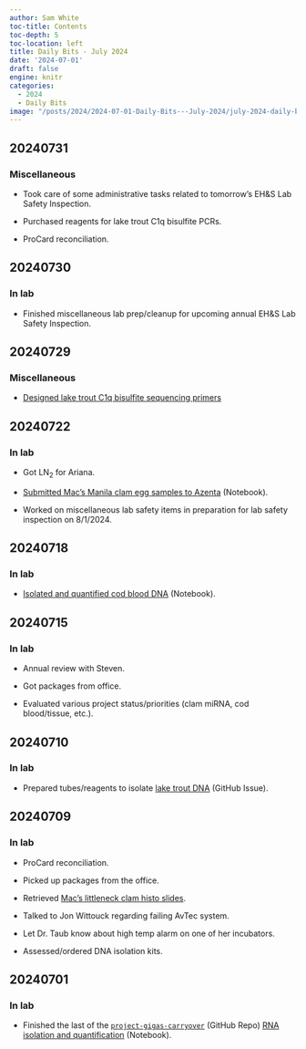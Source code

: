 ```yaml
---
author: Sam White
toc-title: Contents
toc-depth: 5
toc-location: left
title: Daily Bits - July 2024
date: '2024-07-01'
draft: false
engine: knitr
categories: 
  - 2024
  - Daily Bits
image: "/posts/2024/2024-07-01-Daily-Bits---July-2024/july-2024-daily-bits.png"
---
```

## 20240731

### Miscellaneous

- Took care of some administrative tasks related to tomorrow's EH&S Lab Safety Inspection.

- Purchased reagents for lake trout C1q bisulfite PCRs.

- ProCard reconciliation.

## 20240730

### In lab

- Finished miscellaneous lab prep/cleanup for upcoming annual EH&S Lab Safety Inspection.

## 20240729

### Miscellaneous

- [Designed lake trout C1q bisulfite sequencing primers](../2024-07-29-Primer-Design---Lake-Trout-C1q-Gene-Bisulfite-Sequencing-Primers-Using-Primer3/index.qmd)

## 20240722

### In lab

- Got LN<sub>2</sub> for Ariana.

- [Submitted Mac's Manila clam egg samples to Azenta](../2024-07-22-Samples-Submitted---Macs-Manilla-Clam-Egg-Samples-for-sRNA-seq-at-Azenta/index.qmd) (Notebook).

- Worked on miscellaneous lab safety items in preparation for lab safety inspection on 8/1/2024.

## 20240718

### In lab

- [Isolated and quantified cod blood DNA](../2024-07-18-DNA-Isolation-and-Quantification---Pacific-Cod-Blood/index.qmd) (Notebook).

## 20240715

### In lab

- Annual review with Steven.

- Got packages from office.

- Evaluated various project status/priorities (clam miRNA, cod blood/tissue, etc.).

## 20240710

### In lab

- Prepared tubes/reagents to isolate [lake trout DNA](https://github.com/RobertsLab/resources/issues/1929) (GitHub Issue).

## 20240709

### In lab

- ProCard reconciliation.

- Picked up packages from the office.

- Retrieved [Mac's littleneck clam histo slides](../2024-07-09-Samples-Received---L.staminea-Histology-Slides-for-Mac/index.qmd).

- Talked to Jon Wittouck regarding failing AvTec system.

- Let Dr. Taub know about high temp alarm on one of her incubators.

- Assessed/ordered DNA isolation kits.

## 20240701

### In lab

- Finished the last of the [`project-gigas-carryover`](https://github.com/RobertsLab/project-gigas-carryover/tree/main/lifestage_carryover) (GitHub Repo) [RNA isolation and quantification](../2024-07-01-RNA-Isolation-and-Quantification---C.gigas-Lifestage-Carryover-Seed-Juvenile-and-Adult/index.qmd) (Notebook).